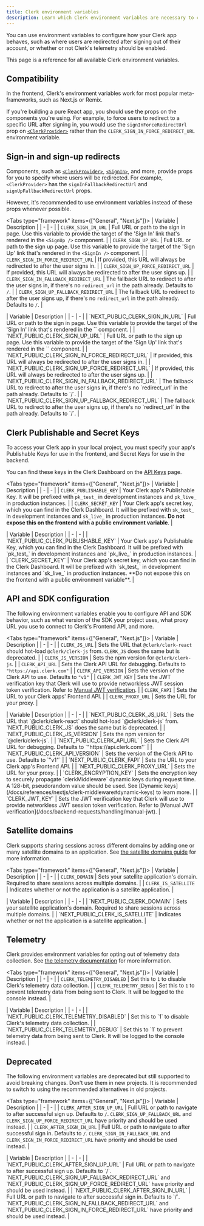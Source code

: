 ```yaml
---
title: Clerk environment variables
description: Learn which Clerk environment variables are necessary to configure your projects.
---
```


You can use environment variables to configure how your Clerk app behaves, such as where users are redirected after signing out of their account, or whether or not Clerk's telemetry should be enabled.

This page is a reference for all available Clerk environment variables.

## Compatibility

In the frontend, Clerk's environment variables work for most popular meta-frameworks, such as Next.js or Remix.

If you're building a pure React app, you should use the props on the components you're using. For example, to force users to redirect to a specific URL after signing in, you would use the `signInForceRedirectUrl` prop on [`<ClerkProvider>`](/docs/components/clerk-provider) rather than the `CLERK_SIGN_IN_FORCE_REDIRECT_URL` environment variable.

## Sign-in and sign-up redirects

Components, such as [`<ClerkProvider>`](/docs/components/clerk-provider), [`<SignIn>`](/docs/components/authentication/sign-in), and more, provide props for you to specify where users will be redirected. For example, `<ClerkProvider>` has the `signInFallbackRedirectUrl` and `signUpFallbackRedirectUrl` props.

However, it's recommended to use environment variables instead of these props whenever possible.

<Tabs type="framework" items={["General", "Next.js"]}>
  <Tab>
    | Variable | Description |
    | - | - |
    | `CLERK_SIGN_IN_URL` | Full URL or path to the sign in page. Use this variable to provide the target of the 'Sign In' link that's rendered in the `<SignUp />` component. |
    | `CLERK_SIGN_UP_URL` | Full URL or path to the sign up page. Use this variable to provide the target of the 'Sign Up' link that's rendered in the `<SignIn />` component. |
    | `CLERK_SIGN_IN_FORCE_REDIRECT_URL` | If provided, this URL will always be redirected to after the user signs in. |
    | `CLERK_SIGN_UP_FORCE_REDIRECT_URL` | If provided, this URL will always be redirected to after the user signs up. |
    | `CLERK_SIGN_IN_FALLBACK_REDIRECT_URL` | The fallback URL to redirect to after the user signs in, if there's no `redirect_url` in the path already. Defaults to `/`. |
    | `CLERK_SIGN_UP_FALLBACK_REDIRECT_URL` | The fallback URL to redirect to after the user signs up, if there's no `redirect_url` in the path already. Defaults to `/`. |
  </Tab>

  <Tab>
    | Variable | Description |
    | - | - |
    | `NEXT_PUBLIC_CLERK_SIGN_IN_URL` | Full URL or path to the sign in page. Use this variable to provide the target of the 'Sign In' link that's rendered in the `<SignUp />` component. |
    | `NEXT_PUBLIC_CLERK_SIGN_UP_URL` | Full URL or path to the sign up page. Use this variable to provide the target of the 'Sign Up' link that's rendered in the `<SignIn />` component. |
    | `NEXT_PUBLIC_CLERK_SIGN_IN_FORCE_REDIRECT_URL` | If provided, this URL will always be redirected to after the user signs in. |
    | `NEXT_PUBLIC_CLERK_SIGN_UP_FORCE_REDIRECT_URL` | If provided, this URL will always be redirected to after the user signs up. |
    | `NEXT_PUBLIC_CLERK_SIGN_IN_FALLBACK_REDIRECT_URL` | The fallback URL to redirect to after the user signs in, if there's no `redirect_url` in the path already. Defaults to `/`. |
    | `NEXT_PUBLIC_CLERK_SIGN_UP_FALLBACK_REDIRECT_URL` | The fallback URL to redirect to after the user signs up, if there's no `redirect_url` in the path already. Defaults to `/`. |
  </Tab>
</Tabs>

## Clerk Publishable and Secret Keys

To access your Clerk app in your local project, you must specify your app's Publishable Keys for use in the frontend, and Secret Keys for use in the backend.

You can find these keys in the Clerk Dashboard on the [API Keys](https://dashboard.clerk.com/last-active?path=api-keys) page.

<Tabs type="framework" items={["General", "Next.js"]}>
  <Tab>
    | Variable | Description |
    | - | - |
    | `CLERK_PUBLISHABLE_KEY` | Your Clerk app's Publishable Key. It will be prefixed with `pk_test_` in development instances and `pk_live_` in production instances. |
    | `CLERK_SECRET_KEY` | Your Clerk app's secret key, which you can find in the Clerk Dashboard. It will be prefixed with `sk_test_` in development instances and `sk_live_` in production instances. **Do not expose this on the frontend with a public environment variable**. |
  </Tab>

  <Tab>
    | Variable | Description |
    | - | - |
    | `NEXT_PUBLIC_CLERK_PUBLISHABLE_KEY` | Your Clerk app's Publishable Key, which you can find in the Clerk Dashboard. It will be prefixed with `pk_test_` in development instances and `pk_live_` in production instances. |
    | `CLERK_SECRET_KEY` | Your Clerk app's secret key, which you can find in the Clerk Dashboard. It will be prefixed with `sk_test_` in development instances and `sk_live_` in production instances. **Do not expose this on the frontend with a public environment variable**. |
  </Tab>
</Tabs>

## API and SDK configuration

The following environment variables enable you to configure API and SDK behavior, such as what version of the SDK your project uses, what proxy URL you use to connect to Clerk's Frontend API, and more.

<Tabs type="framework" items={["General", "Next.js"]}>
  <Tab>
    | Variable | Description |
    | - | - |
    | `CLERK_JS_URL` | Sets the URL that `@clerk/clerk-react` should hot-load `@clerk/clerk-js` from. `CLERK_JS` does the same but is deprecated. |
    | `CLERK_JS_VERSION` | Sets the npm version for `@clerk/clerk-js`. |
    | `CLERK_API_URL` | Sets the Clerk API URL for debugging. Defaults to `"https://api.clerk.com"` |
    | `CLERK_API_VERSION` | Sets the version of the Clerk API to use. Defaults to `"v1"` |
    | `CLERK_JWT_KEY` | Sets the JWT verification key that Clerk will use to provide networkless JWT session token verification. Refer to [Manual JWT verification](/docs/backend-requests/handling/manual-jwt). |
    | `CLERK_FAPI` | Sets the URL to your Clerk apps' Frontend API. |
    | `CLERK_PROXY_URL` | Sets the URL for your proxy. |
  </Tab>

  <Tab>
    | Variable | Description |
    | - | - |
    | `NEXT_PUBLIC_CLERK_JS_URL` | Sets the URL that `@clerk/clerk-react` should hot-load `@clerk/clerk-js` from. `NEXT_PUBLIC_CLERK_JS` does the same but is deprecated. |
    | `NEXT_PUBLIC_CLERK_JS_VERSION` | Sets the npm version for `@clerk/clerk-js`. |
    | `NEXT_PUBLIC_CLERK_API_URL` | Sets the Clerk API URL for debugging. Defaults to `"https://api.clerk.com"` |
    | `NEXT_PUBLIC_CLERK_API_VERSION` | Sets the version of the Clerk API to use. Defaults to `"v1"` |
    | `NEXT_PUBLIC_CLERK_FAPI` | Sets the URL to your Clerk app's Frontend API. |
    | `NEXT_PUBLIC_CLERK_PROXY_URL` | Sets the URL for your proxy. |
    | `CLERK_ENCRYPTION_KEY` | Sets the encryption key to securely propagate `clerkMiddleware` dynamic keys during request time. A 128-bit, pseudorandom value should be used. See [Dynamic keys](/docs/references/nextjs/clerk-middleware#dynamic-keys) to learn more. |
    | `CLERK_JWT_KEY` | Sets the JWT verification key that Clerk will use to provide networkless JWT session token verification. Refer to [Manual JWT verification](/docs/backend-requests/handling/manual-jwt). |
  </Tab>
</Tabs>

## Satellite domains

Clerk supports sharing sessions across different domains by adding one or many satellite domains to an application. See [the satellite domains guide](/docs/advanced-usage/satellite-domains) for more information.

<Tabs type="framework" items={["General", "Next.js"]}>
  <Tab>
    | Variable | Description |
    | - | - |
    | `CLERK_DOMAIN` | Sets your satellite application's domain. Required to share sessions across multiple domains. |
    | `CLERK_IS_SATELLITE` | Indicates whether or not the application is a satellite application. |
  </Tab>

  <Tab>
    | Variable | Description |
    | - | - |
    | `NEXT_PUBLIC_CLERK_DOMAIN` | Sets your satellite application's domain. Required to share sessions across multiple domains. |
    | `NEXT_PUBLIC_CLERK_IS_SATELLITE` | Indicates whether or not the application is a satellite application. |
  </Tab>
</Tabs>

## Telemetry

Clerk provides environment variables for opting out of telemetry data collection. See [the telemetry documentation](/docs/telemetry) for more information.

<Tabs type="framework" items={["General", "Next.js"]}>
  <Tab>
    | Variable | Description |
    | - | - |
    | `CLERK_TELEMETRY_DISABLED` | Set this to `1` to disable Clerk's telemetry data collection. |
    | `CLERK_TELEMETRY_DEBUG` | Set this to `1` to prevent telemetry data from being sent to Clerk. It will be logged to the console instead. |
  </Tab>

  <Tab>
    | Variable | Description |
    | - | - |
    | `NEXT_PUBLIC_CLERK_TELEMETRY_DISABLED` | Set this to `1` to disable Clerk's telemetry data collection. |
    | `NEXT_PUBLIC_CLERK_TELEMETRY_DEBUG` | Set this to `1` to prevent telemetry data from being sent to Clerk. It will be logged to the console instead. |
  </Tab>
</Tabs>

## Deprecated

The following environment variables are deprecated but still supported to avoid breaking changes. Don't use them in new projects. It is recommended to switch to using the recommended alternatives in old projects.

<Tabs type="framework" items={["General", "Next.js"]}>
  <Tab>
    | Variable | Description |
    | - | - |
    | `CLERK_AFTER_SIGN_UP_URL` | Full URL or path to navigate to after successful sign up. Defaults to `/`. `CLERK_SIGN_UP_FALLBACK_URL` and `CLERK_SIGN_UP_FORCE_REDIRECT_URL` have priority and should be used instead. |
    | `CLERK_AFTER_SIGN_IN_URL` | Full URL or path to navigate to after successful sign in. Defaults to `/`. `CLERK_SIGN_IN_FALLBACK_URL` and `CLERK_SIGN_IN_FORCE_REDIRECT_URL` have priority and should be used instead. |
  </Tab>

  <Tab>
    | Variable | Description |
    | - | - |
    | `NEXT_PUBLIC_CLERK_AFTER_SIGN_UP_URL` | Full URL or path to navigate to after successful sign up. Defaults to `/`. `NEXT_PUBLIC_CLERK_SIGN_UP_FALLBACK_REDIRECT_URL` and `NEXT_PUBLIC_CLERK_SIGN_UP_FORCE_REDIRECT_URL` have priority and should be used instead. |
    | `NEXT_PUBLIC_CLERK_AFTER_SIGN_IN_URL` | Full URL or path to navigate to after successful sign in. Defaults to `/`. `NEXT_PUBLIC_CLERK_SIGN_IN_FALLBACK_REDIRECT_URL` and `NEXT_PUBLIC_CLERK_SIGN_IN_FORCE_REDIRECT_URL` have priority and should be used instead. |
  </Tab>
</Tabs>
